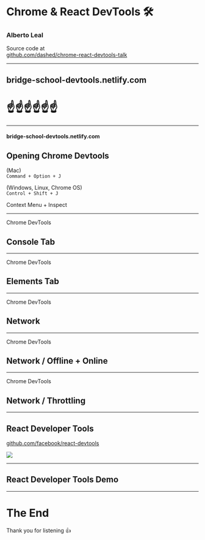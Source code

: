 


# Chrome & React DevTools 🛠️

### Alberto Leal

Source code at <br/> [github.com/dashed/chrome-react-devtools-talk](https://github.com/dashed/chrome-react-devtools-talk)

---

## bridge-school-devtools.netlify.com

# ☝️☝️☝️☝️☝️☝️

---

#### bridge-school-devtools.netlify.com

## Opening Chrome Devtools

(Mac) <br/> `Command + Option + J`

(Windows, Linux, Chrome OS) <br /> `Control + Shift + J`

Context Menu + Inspect

---

Chrome DevTools

## Console Tab

<SayConsole />

---

Chrome DevTools

## Elements Tab

<SayConsole />

---

Chrome DevTools

## Network

---

Chrome DevTools

## Network / Offline + Online

<Network />

---

Chrome DevTools

## Network / Throttling

<Unsplash />

---

## React Developer Tools

[github.com/facebook/react-devtools](https://github.com/facebook/react-devtools)

![](./static/react-devtools-full.gif)

---

## React Developer Tools Demo

<Counter />

---

# The End

Thank you for listening 👍
